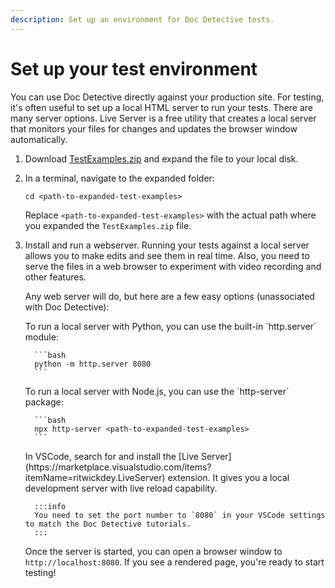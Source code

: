 ```yaml
---
description: Set up an environment for Doc Detective tests.
---
```



# Set up your test environment

You can use Doc Detective directly against your production site. For testing, it's often useful to set up a local HTML server to run your tests. There are many server options. Live Server is a free utility that creates a local server that monitors your files for changes and updates the browser window automatically.

1. Download [TestExamples.zip](./TestExamples.zip) and expand the file to your local disk.
1. In a terminal, navigate to the expanded folder:

   ```shell
   cd <path-to-expanded-test-examples>
   ```

   Replace `<path-to-expanded-test-examples>` with the actual path where you expanded the `TestExamples.zip` file.
1. Install and run a webserver. Running your tests against a local server allows you to make edits and see them in real time. Also, you need to serve the files in a web browser to experiment with video recording and other features.

   Any web server will do, but here are a few easy options (unassociated with Doc Detective):

   <Tabs>
      <TabItem value='python' label='Python'>
         To run a local server with Python, you can use the built-in `http.server` module:

         ```bash
         python -m http.server 8080
         ```
      </TabItem>
      <TabItem value='node' label='Node.js'>
         To run a local server with Node.js, you can use the `http-server` package:

         ```bash
         npx http-server <path-to-expanded-test-examples>
         ```
      </TabItem>
      <TabItem value='vscode' label='VSCode'>
         In VSCode, search for and install the [Live Server](https://marketplace.visualstudio.com/items?itemName=ritwickdey.LiveServer) extension. It gives you a local development server with live reload capability.

         :::info
         You need to set the port number to `8080` in your VSCode settings to match the Doc Detective tutorials.
         :::
      </TabItem>
   </Tabs>

   Once the server is started, you can open a browser window to `http://localhost:8080`. If you see a rendered page, you're ready to start testing!
